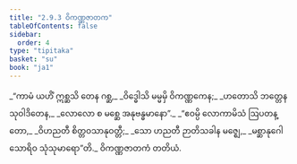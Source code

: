 ```yaml
---
title: "2.9.3 ဝိကဏ္ဏဇာတက"
tableOfContents: false
sidebar:
  order: 4
type: "tipitaka"
basket: "su"
book: "ja1"
---
```



<DynamicBreadcrumb />

<Division number="165" book="ja1">

<Paragraph number="608" type="verses" book="ja1">
_“ကာမံ ယဟိံ ဣစ္ဆသိ တေန ဂစ္ဆ,_  
_ဝိဒ္ဓေါသိ မမ္မမှိ ဝိကဏ္ဏကေန;_  
_ဟတောသိ ဘတ္တေန သုဝါဒိတေန,_  
_လောလော စ မစ္ဆေ အနုဗန္ဓမာနော”._  

</Paragraph>

</Division>
<Division number="166" book="ja1">

<Paragraph number="609" type="verses" book="ja1">
_“ဧဝမ္ပိ လောကာမိသံ ဩပတန္တော,_  
_ဝိဟညတီ စိတ္တဝသာနုဝတ္တီ;_  
_သော ဟညတီ ဉာတိသခါန မဇ္ဈေ,_  
_မစ္ဆာနုဂေါ သောရိဝ သုံသုမာရော”တိ._  


</Paragraph>
</Division>

<Paragraph number="610" type="center" book="ja1">
ဝိကဏ္ဏဇာတကံ တတိယံ.
</Paragraph>